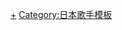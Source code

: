 {{Navbox
|name = NGT48
|state = collapsed
|title = [[NGT48|<span style="color:#E60012">NGT48</span>]]
|titlestyle = background:#FFFFFF; color:#E60012; border-right:1px #E60012 solid; border-bottom:1px #E60012 solid;
|listclass = hlist
|groupstyle = background:#FFFFFF; color:#E60012; border-right:1px #E60012 solid; border-bottom:1px #E60012 solid;
|liststyle = background:#FFFFFF;
|group1 = 現役成員
|list1 = {{Navbox|child
 |group1 = 1期生
 |group1style = background:#FFFFFF; color:#E60012;  border-right:1px #e8454f solid; border-bottom:1px #e8454f solid;
 |list1 = <!--依五十音排列-->* 小熊倫實
* 角尤利婭<small>（NGT48總隊長）</small>
* 日下部愛菜
* 清司麗菜
* [[中井莉加]]
* 中村步加
* 奈良未遙
* [[西潟茉莉奈]]
* 西村菜那子
* [[本間日陽]]
* 山田野繪
 |group2 = 選秀3期生
 |group2style = background:#FFFFFF; color:#E60012;  border-right:1px #e8454f solid; border-bottom:1px #e8454f solid;
 |list2 = <!--依五十音排列-->* 安藤千伽奈
* 對馬優菜子
* 佐藤海里
* 藤崎未夢 
 |group3 = 2期生
 |group3style = background:#FFFFFF; color:#E60012;  border-right:1px #e8454f solid; border-bottom:1px #e8454f solid;
 |list3 = <!--依五十音排列-->* 大塚七海
* 小越春花
* 川越紗彩
* 曾我部優芽
* 寺田陽菜
* 富永夢有
* 古澤愛
* 古館葵
* 真下華穗
* 三村妃乃
* 諸橋姫向 
|group4 = 研究生
 |group4style = background:#FFFFFF; color:#E60012;  border-right:1px #e8454f solid; border-bottom:1px #e8454f solid;
 |list4 = <!--依五十音排列-->*（3期） 新井理梨乃
* 磯部瑠紅
* 喜多花惠
* 北村優羽
* 木本優菜
* 柴野夕葵
* 水津菜月
* 杉本萌
* 鈴木凜凜花
* 中島光里
* 長谷朱桃
* 南川遙香
 }}
|group2 = 過往成員<!--本欄位僅收錄正規成員-->
|list2 = {{Navbox|child
 |group1style = background:#FFFFFF; color:#E60012;  border-right:1px #e8454f solid; border-bottom:1px #e8454f solid;
 |group1 = Team NIII
 |list1 = <!--依畢業日期排列-->* [[北原里英]]
* [[宮島亞彌]]
* 髙橋真生
* [[柏木由紀]]<small>（兼任結束）</small>
 |group2 = 1期生
 |group2style = background:#FFFFFF; color:#E60012;  border-right:1px #e8454f solid; border-bottom:1px #e8454f solid;
 |list2 = * 菅原里子
* [[長谷川玲奈]]
* [[山口真帆]]
* 村雲颯香
* 佐藤杏樹
* 高倉萌香
* 太野彩香
* [[加藤美南]]
* [[荻野由佳]]
 |group3 = 2期生
 |group3style = background:#FFFFFF; color:#E60012;  border-right:1px #e8454f solid; border-bottom:1px #e8454f solid;
 |list3 = * 小見山沙空
 }}
|group3 = 音樂作品
|list3 = {{Navbox|child
 |groupstyle = background:#FFFFFF; color:#E60012;  border-right:1px #E60012 solid; border-bottom:1px #E60012 solid;
 |group1 = 單曲
 |list1 = * 1. [[青春時鐘]]
* 2. [[藍天會延續到這世界上的哪裡去呢？]]
* 3. [[春天哪裏來？]]
* 4. [[獻給世人]]
* 5. [[粉紅雪酪]]
* 6. {{Link-ja|Awesome (NGT48單曲)|Awesome (曲)|Awesome}}
 |group2 = 参加樂曲
 |list2 = *（AKB48單曲[[A面與B面|C/W曲]]）43. [[Max朱鷺315號]]
* 44. [[不需要翅膀|你在哪裏?]]
* 47. [[Shoot Sign|綠意森林運動公園]]
* 51. [[Ja-Ba-Ja|就當朋友吧]]<br />（部分成員參與的AKB48單曲）：41. [[Halloween Night]]
* 42. [[紅唇Be My Baby]]
* 43.[[你就是旋律]]
*  44.[[不需要翅膀]]
* 45. [[LOVE TRIP/分享幸福]]
* 46. [[High Tension]]
* 47. [[Shoot Sign]]
* 48. [[空有願望]]
* 49. [[＃就是喜歡你|#就是喜歡你]]
* 50. [[11月的脚链]]
* 51. [[Ja-Ba-Ja]]
* 52. [[Teacher Teacher]]
* 53. [[感傷列車]]
* 54. [[NO WAY MAN]]
* 55. [[回憶上心頭DAYS]]
* 56. [[持續愛你]]
* 57. [[感謝失戀]]<br />（部分成員參與的AKB48專輯）7. [[0與1之間]]
* 8. [[點時成菁]]
* 9. [[那個黎明，我們都知道]]
 }}
|group4 = 選拔活動
|list4 ={{Navbox|child
 |groupstyle = background:#FFFFFF; color:#E60012;  border-right:1px #E60012 solid; border-bottom:1px #E60012 solid;
 |group1 = AKB48選拔總選舉
 |list1 = [[AKB48第41張單曲選拔總選舉|第7屆]]
* [[AKB48第45張單曲選拔總選舉|第8屆]]
* [[AKB48第49張單曲選拔總選舉|第9屆]]
* [[AKB48第53張單曲世界選拔總選舉|第10屆]]
 |group2 = AKB48猜拳大會
 |list2 = [[AKB48家族 猜拳大會2015|第6屆]]
* [[AKB48家族 猜拳大會2016|第7屆]]
* [[AKB48家族 猜拳大會2017|第8屆]]
* {{Link-ja|AKB48家族 猜拳大會2018|AKB48グループ 第2回ユニットじゃんけん大会〜空気を読むな、心を読め!〜|第9屆}}
 }}
|group5= 冠名節目<br />（<sup>＊</sup>為播放中）
|list5= {{Navbox|child
 |groupstyle = background:#FFFFFF; color:#E60012;  border-right:1px #E60012 solid; border-bottom:1px #E60012 solid;
 |group1= 電視節目
 |list1=* 只有這裡NGT48<!--ココだけNGT48-->
* [[HKT48 vs NGT48 指北合戰]]
* NGT48 Bakauke開發計劃TV<!--NGT48ばかうけ開発プロジェクトTV-->
* [[NGT48的新潟朋友！]]<!--
 |group2= 電視劇
 |list2=* -->
 |group3= 廣播節目
 |list3=* NGT48的大家神對應!! Radio握手會!!
* PORT DE NGT
* NGT48的認真!認真?總選舉
* NGT48的認真!認真?Countdown!
 }}
|group6= 參與演出節目<br/>（<sup>＊</sup>為播放中）
|list6= {{Navbox|child
 |groupstyle = background:#FFFFFF; color:#E60012;  border-right:1px #E60012 solid; border-bottom:1px #E60012 solid;
 |group1= 電視節目
 |list1=* [[AKBINGO!]]
* [[AKB48 SHOW!]]
* [[AKB48神TV]]<sup>＊</sup>
* {{Link-ja|AKB觀光大使|AKB観光大使}}
* {{Link-ja|我們的反思之夜|僕らが考える夜}}
* [[AKB48的今夜來外宿]]
* {{Link-ja|Smile Stadium NST|スマイルスタジアムNST}}
* [[AKB和××！]]
* {{Link-ja|指原界隈|指原カイワイズ}}
* {{Link-ja|SASHIKOKU ～給勇氣面對面告白的你～|さしこく〜サシで告白する勇気をあなたに〜}}
* [[PRODUCE 48]]
 |group2= 電視劇
 |list2=* [[AKB恐怖夜 腎上腺素之夜]]
* [[劇場靈#電視劇|來自劇場靈的邀請函]]
* {{Link-ja|AKB戀愛之夜 戀工場|AKBラブナイト 恋工場}}
* [[暮蟬悲鳴時 (電視劇)|暮蟬悲鳴時]]
* [[暮蟬悲鳴時 (電視劇)|暮蟬悲鳴時解]]
* [[馬路須加學園系列]]
** [[陪酒須加學園]]
** [[馬路無理學園]]
* [[豆腐職業摔角]]
 |group3= 廣播節目
 |list3=* {{Link-ja|AKB48的All Night Nippon|AKB48のオールナイトニッポン}}
* [[AKB48的「我們的故事」]]
 }}<!--
|group7 = 单独演唱会
|list7 = *  
|group8 = 衍生團體
|list8 = {{Navbox|child
 |groupstyle = background:#FFFFFF; color:#E60012;  border-right:1px #E60012 solid; border-bottom:1px #E60012 solid;
 |group2 = 團內組合
 |list2 = *  
 |group2 = 參與組合
 |list2 = *  
 }}-->
|group9= 相關條目
|list9= {{Navbox|child
 |groupstyle = background:#FFFFFF; color:#E60012;  border-right:1px #E60012 solid; border-bottom:1px #E60012 solid;
 |group1= 姐妹團體
 |list1=* [[AKB48]]
* [[SKE48]]
* [[NMB48]]
* [[HKT48]]
* [[STU48]]
* [[JKT48]]
* [[SNH48]]<small>（重新審核狀態）</small>
* [[BNK48]]
* [[AKB48 Team TP]]
* [[MNL48]]
* [[AKB48 Team SH]]
* [[SGO48]]
* ''[[CGM48]]''
* ''[[MUB48]]''
* ''[[DEL48]]''
 |group2= 人物、企業
 |list2= * [[秋元康]]
* [[早川麻依子]]<small>（NGT48劇場管理人）</small>
* [[岡田剛]]<small>（NGT48劇場副管理人）</small>
* [[今村悅朗]]<small>（前NGT48劇場管理人）</small>
* [[向井地美音]]（AKB48集團總監督）
* [[茅野忍]]<small>（AKB48集團服裝部總負責人）</small>
* [[AKS]]
* {{Link-ja|Ariola Japan|アリオラジャパン}}
* [[「為了誰」計劃]]
 |group3= 一覽
 |list3= * [[AKB48集團相關歌曲列表|樂曲一覽]]
* [[Template:AKB48集團劇場公演|劇場公演]]
 }}
}}<noinclude>
[[Category:NGT48|+]]
[[Category:日本歌手模板]]
</noinclude>